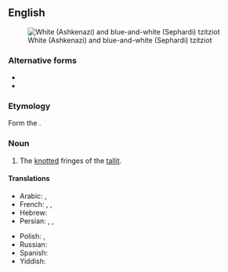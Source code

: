 ==English==
{{wikipedia}}
[[Image:Tzitzith.jpg|thumb|right|White (Ashkenazi) and blue-and-white (Sephardi) tzitziot]]

===Alternative forms===
* {{alter|en|tsitsith}}
* {{alter|en|zizit}}

===Etymology===
Form the {{etyl|he|en}} {{m|he|צִיצִית}}‎.

===Noun===
{{en-noun|tzitziot|tzitzis|tzitzith}}

# The [[knot]]ted fringes of the [[tallit]].

====Translations====
{{trans-top|knots on a tallit}}
* Arabic: {{t|ar|صِيصِيَة}}, {{t|ar|ضِيضِيَة}} {{t|ar| تِزِيتِزِيت}}
* French: {{t|fr|tsitsit}}, {{t|fr|tzitzis}}, {{t|fr|tsitsis}}
* Hebrew: {{t+|he|ציצית}}
* Persian: {{t|fa|صیصیت|tr=ṣiṣiyet}}, {{t|fa|ضیضیت|tr=ziziyet}}, {{t|fa|تزیزیت|tr=tezitezit}}
{{trans-mid}}
* Polish: {{t|pl|cicit}}, {{t|pl|cyces}}
* Russian: {{t|ru|ци́цит}}
* Spanish: {{t|es|tzitzit}}
* Yiddish: {{t|yi|ציצית}}
{{trans-bottom}}

{{topics|en|Judaism}}